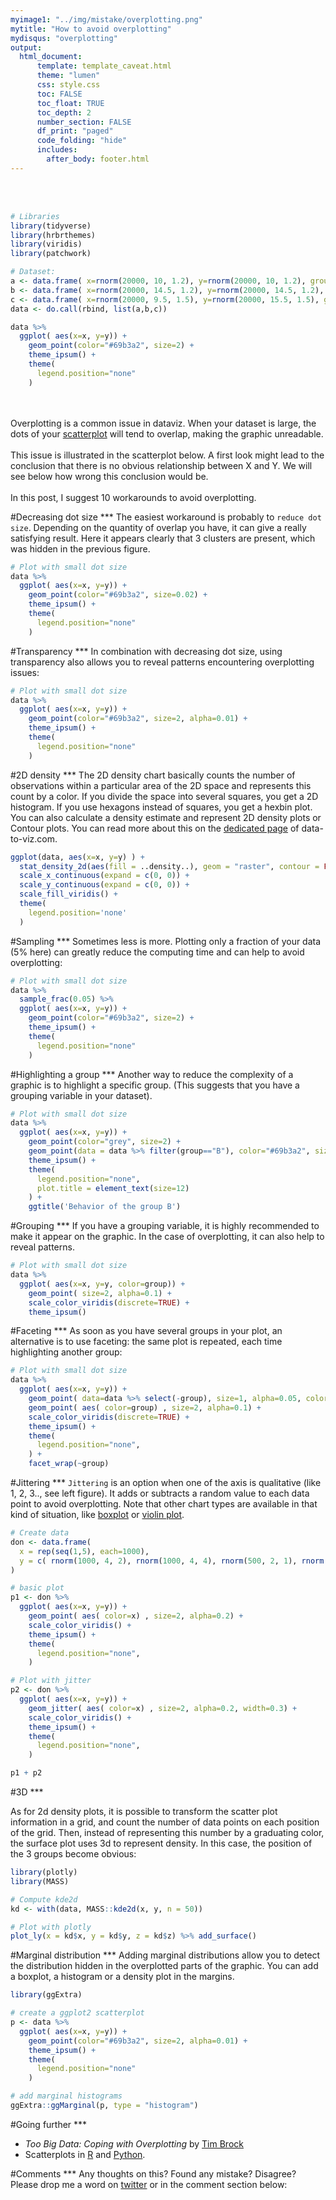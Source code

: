 ```yaml
---
myimage1: "../img/mistake/overplotting.png"
mytitle: "How to avoid overplotting"
mydisqus: "overplotting"
output:
  html_document:
      template: template_caveat.html
      theme: "lumen"
      css: style.css
      toc: FALSE
      toc_float: TRUE
      toc_depth: 2
      number_section: FALSE
      df_print: "paged"
      code_folding: "hide"
      includes: 
        after_body: footer.html
---
```


<br><br>
<div class="mycontent">






<div class = "row">


<div class = "col-md-6">
```r
# Libraries
library(tidyverse)
library(hrbrthemes)
library(viridis)
library(patchwork)

# Dataset:
a <- data.frame( x=rnorm(20000, 10, 1.2), y=rnorm(20000, 10, 1.2), group=rep("A",20000))
b <- data.frame( x=rnorm(20000, 14.5, 1.2), y=rnorm(20000, 14.5, 1.2), group=rep("B",20000))
c <- data.frame( x=rnorm(20000, 9.5, 1.5), y=rnorm(20000, 15.5, 1.5), group=rep("C",20000))
data <- do.call(rbind, list(a,b,c))               

data %>%
  ggplot( aes(x=x, y=y)) +
    geom_point(color="#69b3a2", size=2) +
    theme_ipsum() +
    theme(
      legend.position="none"
    )
```


</div>



<div class = "col-md-6">
<br><br>
Overplotting is a common issue in dataviz. When your dataset is large, the dots of your [scatterplot](https://www.data-to-viz.com/graph/scatter.html) will tend to overlap, making the graphic unreadable.
<br><br>
This issue is illustrated in the scatterplot below. A first look might lead to the conclusion that there is no obvious relationship between X and Y. We will see below how wrong this conclusion would be.
<br><br>
In this post, I suggest 10 workarounds to avoid overplotting.
</div>

</div>














#Decreasing dot size
***
The easiest workaround is probably to `reduce dot size`. Depending on the quantity of overlap you have, it can give a really satisfying result. Here it appears clearly that 3 clusters are present, which was hidden in the previous figure.

```r
# Plot with small dot size
data %>%
  ggplot( aes(x=x, y=y)) +
    geom_point(color="#69b3a2", size=0.02) +
    theme_ipsum() +
    theme(
      legend.position="none"
    )
```

#Transparency
***
In combination with decreasing dot size, using transparency also allows you to reveal patterns encountering overplotting issues:
```r
# Plot with small dot size
data %>%
  ggplot( aes(x=x, y=y)) +
    geom_point(color="#69b3a2", size=2, alpha=0.01) +
    theme_ipsum() +
    theme(
      legend.position="none"
    )
```


#2D density
***
The 2D density chart basically counts the number of observations within a particular area of the 2D space and represents this count by a color. If you divide the space into several squares, you get a 2D histogram. If you use hexagons instead of squares, you get a hexbin plot. You can also calculate a density estimate and represent 2D density plots or Contour plots. You can read more about this on the [dedicated page](https://www.data-to-viz.com/graph/density2d.html) of data-to-viz.com.

```r
ggplot(data, aes(x=x, y=y) ) +
  stat_density_2d(aes(fill = ..density..), geom = "raster", contour = FALSE) +
  scale_x_continuous(expand = c(0, 0)) +
  scale_y_continuous(expand = c(0, 0)) +
  scale_fill_viridis() +
  theme(
    legend.position='none'
  )
```


#Sampling
***
Sometimes less is more. Plotting only a fraction of your data (5% here) can greatly reduce the computing time and can help to avoid overplotting:
```r
# Plot with small dot size
data %>%
  sample_frac(0.05) %>%
  ggplot( aes(x=x, y=y)) +
    geom_point(color="#69b3a2", size=2) +
    theme_ipsum() +
    theme(
      legend.position="none"
    )
```



#Highlighting a group
***
Another way to reduce the complexity of a graphic is to highlight a specific group. (This suggests that you have a grouping variable in your dataset).
```r
# Plot with small dot size
data %>%
  ggplot( aes(x=x, y=y)) +
    geom_point(color="grey", size=2) +
    geom_point(data = data %>% filter(group=="B"), color="#69b3a2", size=2) +
    theme_ipsum() +
    theme(
      legend.position="none",
      plot.title = element_text(size=12)
    ) +
    ggtitle('Behavior of the group B') 
```



#Grouping
***
If you have a grouping variable, it is highly recommended to make it appear on the graphic. In the case of overplotting, it can also help to reveal patterns.

```r
# Plot with small dot size
data %>%
  ggplot( aes(x=x, y=y, color=group)) +
    geom_point( size=2, alpha=0.1) +
    scale_color_viridis(discrete=TRUE) +
    theme_ipsum()
```


#Faceting
***
As soon as you have several groups in your plot, an alternative is to use faceting: the same plot is repeated, each time highlighting another group:
```r
# Plot with small dot size
data %>%
  ggplot( aes(x=x, y=y)) +
    geom_point( data=data %>% select(-group), size=1, alpha=0.05, color="grey") +
    geom_point( aes( color=group) , size=2, alpha=0.1) +
    scale_color_viridis(discrete=TRUE) +
    theme_ipsum() +
    theme(
      legend.position="none",
    ) +
    facet_wrap(~group)
```




#Jittering
***
`Jittering` is an option when one of the axis is qualitative (like 1, 2, 3.., see left figure). It adds or subtracts a random value to each data point to avoid overplotting. Note that other chart types are available in that kind of situation, like [boxplot](https://www.data-to-viz.com/caveat/boxplot.html) or [violin plot](https://www.data-to-viz.com/graph/violin.html).

```r
# Create data
don <- data.frame(
  x = rep(seq(1,5), each=1000),
  y = c( rnorm(1000, 4, 2), rnorm(1000, 4, 4), rnorm(500, 2, 1), rnorm(500, 10, 2), rnorm(1000, 8, 4), rnorm(1000, 10, 4))
)

# basic plot
p1 <- don %>%
  ggplot( aes(x=x, y=y)) +
    geom_point( aes( color=x) , size=2, alpha=0.2) +
    scale_color_viridis() +
    theme_ipsum() +
    theme(
      legend.position="none",
    )

# Plot with jitter
p2 <- don %>%
  ggplot( aes(x=x, y=y)) +
    geom_jitter( aes( color=x) , size=2, alpha=0.2, width=0.3) +
    scale_color_viridis() +
    theme_ipsum() +
    theme(
      legend.position="none",
    )

p1 + p2
```


#3D
***

As for 2d density plots, it is possible to transform the scatter plot information in a grid, and count the number of data points on each position of the grid. Then, instead of representing this number by a graduating color, the surface plot uses 3d to represent density. In this case, the position of the 3 groups become obvious:
```r
library(plotly)
library(MASS)

# Compute kde2d
kd <- with(data, MASS::kde2d(x, y, n = 50))

# Plot with plotly
plot_ly(x = kd$x, y = kd$y, z = kd$z) %>% add_surface()
```



#Marginal distribution
***
Adding marginal distributions allow you to detect the distribution hidden in the overplotted parts of the graphic. You can add a boxplot, a histogram or a density plot in the margins.
```r
library(ggExtra)

# create a ggplot2 scatterplot
p <- data %>%
  ggplot( aes(x=x, y=y)) +
    geom_point(color="#69b3a2", size=2, alpha=0.01) +
    theme_ipsum() +
    theme(
      legend.position="none"
    )

# add marginal histograms
ggExtra::ggMarginal(p, type = "histogram")
```





#Going further
***

- *Too Big Data: Coping with Overplotting* by [Tim Brock](https://www.infragistics.com/community/blogs/b/tim_brock/posts/too-big-data-coping-with-overplotting)
- Scatterplots in [R](https://www.r-graph-gallery.com/scatterplot/) and [Python](https://python-graph-gallery.com/scatter-plot/).



#Comments
***
Any thoughts on this? Found any mistake? Disagree? Please drop me a word on [twitter](https://twitter.com/R_Graph_Gallery) or in the comment section below:
<br>


</div>














